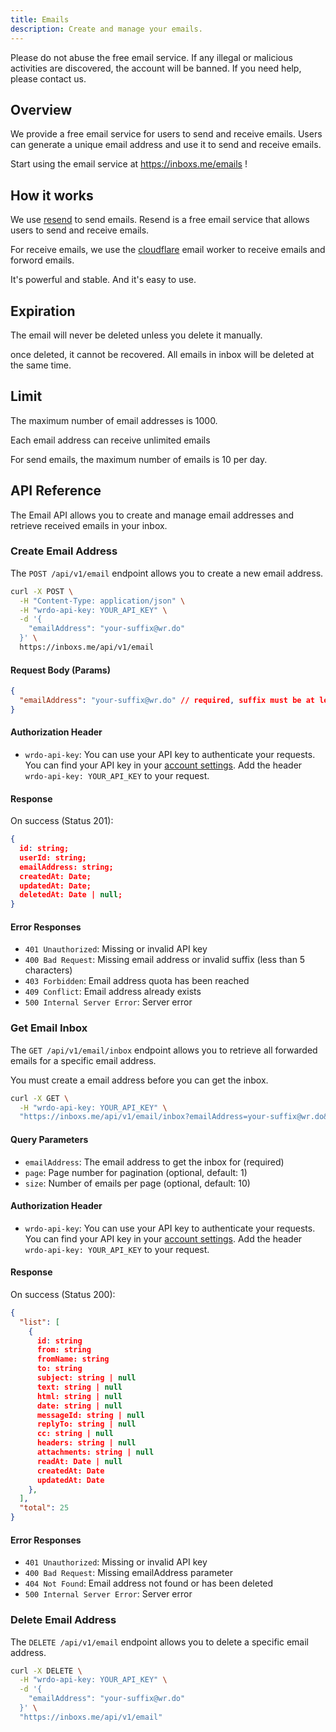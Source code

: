 ---
title: Emails
description: Create and manage your emails.
---

<Callout type="warning" twClass="mt-0">
  Please do not abuse the free email service. If any illegal or malicious activities are discovered, the account will be banned. If you need help, please contact us.
</Callout>

## Overview

We provide a free email service for users to send and receive emails. Users can generate a unique email address and use it to send and receive emails. 

Start using the email service at https://inboxs.me/emails !


## How it works

We use [resend](https://resend.com/) to send emails. Resend is a free email service that allows users to send and receive emails. 

For receive emails, we use the [cloudflare](https://workers.cloudflare.com/) email worker to receive emails and forword emails. 

It's powerful and stable. And it's easy to use.

## Expiration

The email will never be deleted unless you delete it manually. 

once deleted, it cannot be recovered. All emails in inbox will be deleted at the same time.

## Limit

The maximum number of email addresses is 1000. 

Each email address can receive unlimited emails

For send emails, the maximum number of emails is 10 per day.

## API Reference

The Email API allows you to create and manage email addresses and retrieve received emails in your inbox.

### Create Email Address

The `POST /api/v1/email` endpoint allows you to create a new email address.

```bash
curl -X POST \
  -H "Content-Type: application/json" \
  -H "wrdo-api-key: YOUR_API_KEY" \
  -d '{
    "emailAddress": "your-suffix@wr.do"
  }' \
  https://inboxs.me/api/v1/email
```

#### Request Body (Params)

```json
{
  "emailAddress": "your-suffix@wr.do" // required, suffix must be at least 5 characters
}
```

#### Authorization Header

- `wrdo-api-key`: You can use your API key to authenticate your requests. 
You can find your API key in your [account settings](/dashboard/settings).
Add the header `wrdo-api-key: YOUR_API_KEY` to your request.

#### Response

On success (Status 201):
```json
{
  id: string;
  userId: string;
  emailAddress: string;
  createdAt: Date;
  updatedAt: Date;
  deletedAt: Date | null;
}
```

#### Error Responses

- `401 Unauthorized`: Missing or invalid API key
- `400 Bad Request`: Missing email address or invalid suffix (less than 5 characters)
- `403 Forbidden`: Email address quota has been reached
- `409 Conflict`: Email address already exists
- `500 Internal Server Error`: Server error

### Get Email Inbox

The `GET /api/v1/email/inbox` endpoint allows you to retrieve all forwarded emails for a specific email address.

<Callout type="warning" twClass="mt-0">
  You must create a email address before you can get the inbox.
</Callout>

```bash
curl -X GET \
  -H "wrdo-api-key: YOUR_API_KEY" \
  "https://inboxs.me/api/v1/email/inbox?emailAddress=your-suffix@wr.do&page=1&size=10"
```

#### Query Parameters

- `emailAddress`: The email address to get the inbox for (required)
- `page`: Page number for pagination (optional, default: 1)
- `size`: Number of emails per page (optional, default: 10)

#### Authorization Header

- `wrdo-api-key`: You can use your API key to authenticate your requests. 
You can find your API key in your [account settings](/dashboard/settings).
Add the header `wrdo-api-key: YOUR_API_KEY` to your request.

#### Response

On success (Status 200):
```json
{
  "list": [
    {
      id: string
      from: string
      fromName: string
      to: string
      subject: string | null
      text: string | null
      html: string | null
      date: string | null
      messageId: string | null
      replyTo: string | null
      cc: string | null
      headers: string | null
      attachments: string | null
      readAt: Date | null
      createdAt: Date
      updatedAt: Date
    },
  ],
  "total": 25
}
```

#### Error Responses

- `401 Unauthorized`: Missing or invalid API key
- `400 Bad Request`: Missing emailAddress parameter
- `404 Not Found`: Email address not found or has been deleted
- `500 Internal Server Error`: Server error

### Delete Email Address

The `DELETE /api/v1/email` endpoint allows you to delete a specific email address.

```bash
curl -X DELETE \
  -H "wrdo-api-key: YOUR_API_KEY" \
  -d '{
    "emailAddress": "your-suffix@wr.do"
  }' \
  "https://inboxs.me/api/v1/email"
```